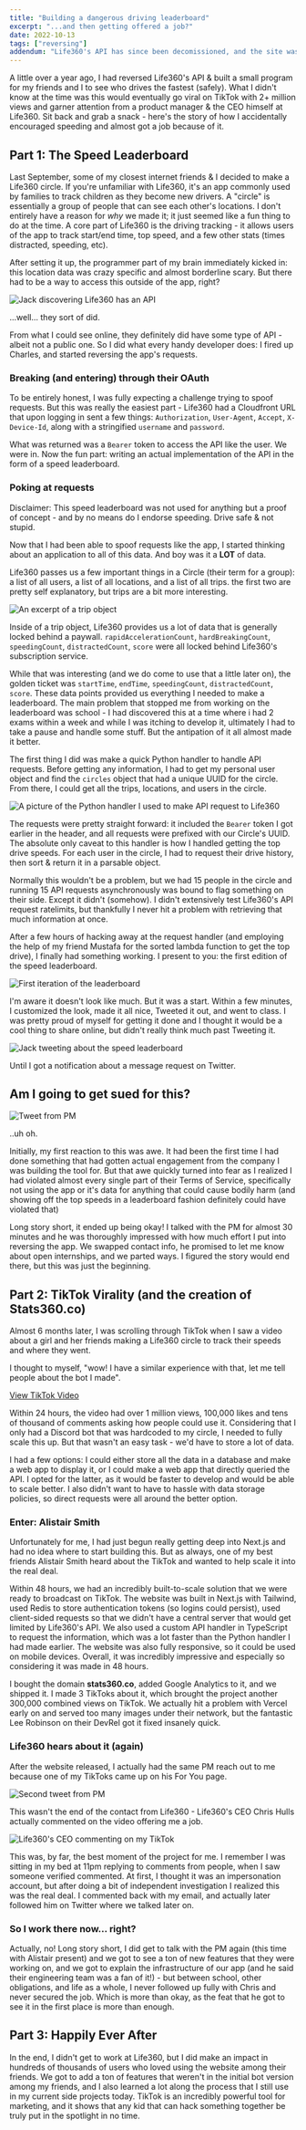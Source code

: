 ```yaml
---
title: "Building a dangerous driving leaderboard"
excerpt: "...and then getting offered a job?"
date: 2022-10-13
tags: ["reversing"]
addendum: "Life360's API has since been decomissioned, and the site was taken down in late 2023 due to compatability issues. It was a great run regardless and Alistair and I really enjoyed building it - enjoy the story of how it came to be regardless"
---
```


A little over a year ago, I had reversed Life360's API & built a small program for my friends and I to see who drives the fastest (safely). What I didn't know at the time was this would eventually go viral on TikTok with 2+ million views and garner attention from a product manager & the CEO himself at Life360. Sit back and grab a snack - here's the story of how I accidentally encouraged speeding and almost got a job because of it.

## Part 1: The Speed Leaderboard

Last September, some of my closest internet friends & I decided to make a Life360 circle. If you're unfamiliar with Life360, it's an app commonly used by families to track children as they become new drivers. A "circle" is essentially a group of people that can see each other's locations. I don't entirely have a reason for _why_ we made it; it just seemed like a fun thing to do at the time. A core part of Life360 is the driving tracking - it allows users of the app to track start/end time, top speed, and a few other stats (times distracted, speeding, etc).

After setting it up, the programmer part of my brain immediately kicked in: this location data was crazy specific and almost borderline scary. But there had to be a way to access this outside of the app, right?

![Jack discovering Life360 has an API](/images/api.png)

...well... they sort of did.

From what I could see online, they definitely did have some type of API - albeit not a public one. So I did what every handy developer does: I fired up Charles, and started reversing the app's requests.

### Breaking (and entering) through their OAuth

To be entirely honest, I was fully expecting a challenge trying to spoof requests. But this was really the easiest part - Life360 had a Cloudfront URL that upon logging in sent a few things: `Authorization`, `User-Agent`, `Accept`, `X-Device-Id`, along with a stringified `username` and `password`.

What was returned was a `Bearer` token to access the API like the user. We were in. Now the fun part: writing an actual implementation of the API in the form of a speed leaderboard.

### Poking at requests

Disclaimer: This speed leaderboard was not used for anything but a proof of concept - and by no means do I endorse speeding. Drive safe & not stupid.

Now that I had been able to spoof requests like the app, I started thinking about an application to all of this data. And boy was it a **LOT** of data.

Life360 passes us a few important things in a Circle (their term for a group): a list of all users, a list of all locations, and a list of all trips. the first two are pretty self explanatory, but trips are a bit more interesting.

![An excerpt of a trip object](/images/trip.png)

Inside of a trip object, Life360 provides us a lot of data that is generally locked behind a paywall. `rapidAccelerationCount`, `hardBreakingCount`, `speedingCount`, `distractedCount`, `score` were all locked behind Life360's subscription service.

While that was interesting (and we do come to use that a little later on), the golden ticket was `startTime`, `endTime`, `speedingCount`, `distractedCount`, `score`. These data points provided us everything I needed to make a leaderboard. The main problem that stopped me from working on the leaderboard was school - I had discovered this at a time where i had 2 exams within a week and while I was itching to develop it, ultimately I had to take a pause and handle some stuff. But the antipation of it all almost made it better.

The first thing I did was make a quick Python handler to handle API requests. Before getting any information, I had to get my personal user object and find the `circles` object that had a unique UUID for the circle. From there, I could get all the trips, locations, and users in the circle.

![A picture of the Python handler I used to make API request to Life360](/images/handler.png)

The requests were pretty straight forward: it included the `Bearer` token I got earlier in the header, and all requests were prefixed with our Circle's UUID. The absolute only caveat to this handler is how I handled getting the top drive speeds. For each user in the circle, I had to request their drive history, then sort & return it in a parsable object.

Normally this wouldn't be a problem, but we had 15 people in the circle and running 15 API requests asynchronously was bound to flag something on their side. Except it didn't (somehow). I didn't extensively test Life360's API request ratelimits, but thankfully I never hit a problem with retrieving that much information at once.

After a few hours of hacking away at the request handler (and employing the help of my friend Mustafa for the sorted lambda function to get the top drive), I finally had something working. I present to you: the first edition of the speed leaderboard.

![First iteration of the leaderboard](/images/firstspeed.png)

I'm aware it doesn't look like much. But it was a start. Within a few minutes, I customized the look, made it all nice, Tweeted it out, and went to class. I was pretty proud of myself for getting it done and I thought it would be a cool thing to share online, but didn't really think much past Tweeting it.

![Jack tweeting about the speed leaderboard](/images/initialtweet.png)

Until I got a notification about a message request on Twitter.

## Am I going to get sued for this?

![Tweet from PM](/images/contact.png)

..uh oh.

Initially, my first reaction to this was awe. It had been the first time I had done something that had gotten actual engagement from the company I was building the tool for. But that awe quickly turned into fear as I realized I had violated almost every single part of their Terms of Service, specifically not using the app or it's data for anything that could cause bodily harm (and showing off the top speeds in a leaderboard fashion definitely could have violated that)

Long story short, it ended up being okay! I talked with the PM for almost 30 minutes and he was thoroughly impressed with how much effort I put into reversing the app. We swapped contact info, he promised to let me know about open internships, and we parted ways. I figured the story would end there, but this was just the beginning.

## Part 2: TikTok Virality (and the creation of Stats360.co)

Almost 6 months later, I was scrolling through TikTok when I saw a video about a girl and her friends making a Life360 circle to track their speeds and where they went.

I thought to myself, "wow! I have a similar experience with that, let me tell people about the bot I made".

[View TikTok Video](https://www.tiktok.com/embed/7073848276545555755)

Within 24 hours, the video had over 1 million views, 100,000 likes and tens of thousand of comments asking how people could use it. Considering that I only had a Discord bot that was hardcoded to my circle, I needed to fully scale this up. But that wasn't an easy task - we'd have to store a lot of data.

I had a few options: I could either store all the data in a database and make a web app to display it, or I could make a web app that directly queried the API. I opted for the latter, as it would be faster to develop and would be able to scale better. I also didn't want to have to hassle with data storage policies, so direct requests were all around the better option.

### Enter: Alistair Smith

Unfortunately for me, I had just begun really getting deep into Next.js and had no idea where to start building this. But as always, one of my best friends Alistair Smith heard about the TikTok and wanted to help scale it into the real deal.

Within 48 hours, we had an incredibly built-to-scale solution that we were ready to broadcast on TikTok. The website was built in Next.js with Tailwind, used Redis to store authentication tokens (so logins could persist), used client-sided requests so that we didn't have a central server that would get limited by Life360's API. We also used a custom API handler in TypeScript to request the information, which was a lot faster than the Python handler I had made earlier. The website was also fully responsive, so it could be used on mobile devices. Overall, it was incredibly impressive and especially so considering it was made in 48 hours.

I bought the domain **stats360.co**, added Google Analytics to it, and we shipped it. I made 3 TikToks about it, which brought the project another 300,000 combined views on TikTok. We actually hit a problem with Vercel early on and served too many images under their network, but the fantastic Lee Robinson on their DevRel got it fixed insanely quick.

### Life360 hears about it (again)

After the website released, I actually had the same PM reach out to me because one of my TikToks came up on his For You page.

![Second tweet from PM](/images/roundtwo.png)

This wasn't the end of the contact from Life360 - Life360's CEO Chris Hulls actually commented on the video offering me a job.

![Life360's CEO commenting on my TikTok](/images/ceo.png)

This was, by far, the best moment of the project for me. I remember I was sitting in my bed at 11pm replying to comments from people, when I saw someone verified commented. At first, I thought it was an impersonation account, but after doing a bit of independent investigation I realized this was the real deal. I commented back with my email, and actually later followed him on Twitter where we talked later on.

### So I work there now... right?

Actually, no! Long story short, I did get to talk with the PM again (this time with Alistair present) and we got to see a ton of new features that they were working on, and we got to explain the infrastructure of our app (and he said their engineering team was a fan of it!) - but between school, other obligations, and life as a whole, I never followed up fully with Chris and never secured the job. Which is more than okay, as the feat that he got to see it in the first place is more than enough.

## Part 3: Happily Ever After

In the end, I didn't get to work at Life360, but I did make an impact in hundreds of thousands of users who loved using the website among their friends. We got to add a ton of features that weren't in the initial bot version among my friends, and I also learned a lot along the process that I still use in my current side projects today. TikTok is an incredibly powerful tool for marketing, and it shows that any kid that can hack something together be truly put in the spotlight in no time.
